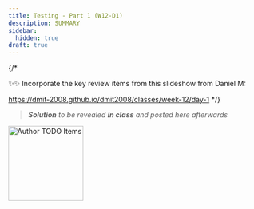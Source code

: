 ```yaml
---
title: Testing - Part 1 (W12-D1)
description: SUMMARY
sidebar:
  hidden: true
draft: true
---
```


{/* 

✨✨ Incorporate the key review items from this slideshow from Daniel M:

https://dmit-2008.github.io/dmit2008/classes/week-12/day-1
*/}

> ***Solution** to be revealed **in class** and posted here afterwards*



<Aside title="DRAFT Lesson Plan" type="caution">
    <Image src={cal} alt="Author TODO Items" class="float-end ml-3" width="150" />
    <LinkCard title="Back to Calendar" href="/DMIT-2008/lessons/77777" description="Nothing here? Check back with the in-class demo overview" />
</Aside>
